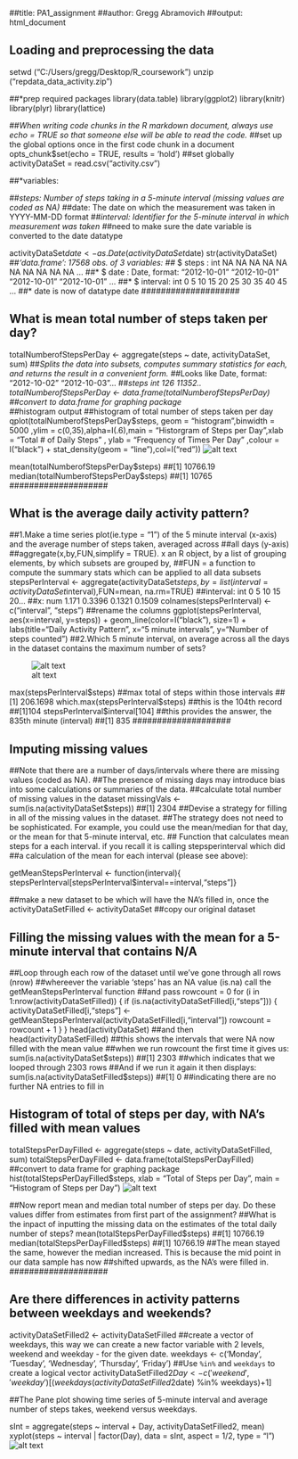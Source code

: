 ##title: PA1_assignment
##author: Gregg Abramovich
##output: html_document
 

## Loading and preprocessing the data
setwd ("C:/Users/gregg/Desktop/R_coursework")
unzip ("repdata_data_activity.zip")

##*prep required packages
library(data.table)
library(ggplot2)
library(knitr)
library(plyr)
library(lattice)

##*When writing code chunks in the R markdown document, always use echo = TRUE so that someone else will be able to read the code.
##*set up the global options once in the first code chunk in a document
opts_chunk$set(echo = TRUE, results = 'hold') ##set globally
activityDataSet = read.csv("activity.csv")

##*variables:

##*steps: Number of steps taking in a 5-minute interval (missing values are coded as NA)
##*date: The date on which the measurement was taken in YYYY-MM-DD format
##*interval: Identifier for the 5-minute interval in which measurement was taken
##*need to make sure the date variable is converted to the date datatype

activityDataSet$date <- as.Date(activityDataSet$date) 
str(activityDataSet)
##*'data.frame':	17568 obs. of  3 variables:
##* $ steps   : int  NA NA NA NA NA NA NA NA NA NA ...
##* $ date    : Date, format: "2012-10-01" "2012-10-01" "2012-10-01" "2012-10-01" ...
##* $ interval: int  0 5 10 15 20 25 30 35 40 45 ...
##* date is now of datatype date
####################

## What is mean total number of steps taken per day?
totalNumberofStepsPerDay <- aggregate(steps ~ date, activityDataSet, sum) 
##*Splits the data into subsets, computes summary statistics for each, and returns the result in a convenient form.
##*Looks like Date, format: "2012-10-02" "2012-10-03"...
##*steps int 126 11352..
totalNumberofStepsPerDay <- data.frame(totalNumberofStepsPerDay) ##convert to data.frame for graphing package  
##*histogram output
##histogram of total number of steps taken per day
qplot(totalNumberofStepsPerDay$steps, geom = "histogram",binwidth = 5000
      ,ylim = c(0,35),alpha=I(.6),main = "Historgram of Steps per Day",xlab = "Total # of Daily Steps"
      , ylab = "Frequency of Times Per Day"  ,colour = I("black") + stat_density(geom = "line"),col=I("red"))
![alt text](https://github.com/greggaCoursework/RepResearch_Assignment1/blob/master/Rplot_1.jpeg)


mean(totalNumberofStepsPerDay$steps)
##[1] 10766.19
median(totalNumberofStepsPerDay$steps)
##[1] 10765 
####################

## What is the average daily activity pattern?
##1.Make a time series plot(ie.type = "1") of the 5 minute interval (x-axis) and the average number of steps taken, averaged across 
##all days (y-axis)
##aggregate(x,by,FUN,simplify = TRUE). x an R object, by a list of grouping elements, by which subsets are grouped by,
##FUN = a function to compute the summary stats which can be applied to all data subsets
stepsPerInterval <- aggregate(activityDataSet$steps,by = list(interval = activityDataSet$interval),FUN=mean, na.rm=TRUE)
##interval: int 0 5 10 15 20...
##x: num 1.171 0.3396 0.1321 0.1509
colnames(stepsPerInterval) <- c("interval", "steps") ##rename the columns
ggplot(stepsPerInterval, aes(x=interval, y=steps)) + geom_line(color=I("black"), size=1) + labs(title="Daily Activity Pattern", x="5 minute intervals", y="Number of steps counted")
##2.Which 5  minute interval, on average across all the days in the dataset contains the maximum number of sets?

![alt text](https://github.com/greggaCoursework/RepResearch_Assignment1/blob/master/Rplot_2.jpeg)


max(stepsPerInterval$steps) ##max total of steps within those intervals
##[1] 206.1698
which.max(stepsPerInterval$steps) ##this is the 104th record
##[1]104
stepsPerInterval$interval[104] ##this provides the answer, the 835th minute (interval)
##[1] 835
####################

## Imputing missing values
##Note that there are a number of days/intervals where there are missing values (coded as NA). 
##The presence of missing days may introduce bias into some calculations or summaries of the data.
##calculate total number of missing values in the dataset
missingVals <- sum(is.na(activityDataSet$steps))
##[1] 2304
##Devise a strategy for filling in all of the missing values in the dataset.
##The strategy does not need to be sophisticated. For example, you could use the mean/median for that day, or the mean for that 5-minute interval, etc.
## Function that calculates mean steps for a each interval. if you recall it is calling stepsperinterval which did 
##a calculation of the mean for each interval (please see above):

getMeanStepsPerInterval <- function(interval){
  stepsPerInterval[stepsPerInterval$interval==interval,"steps"]}

##make a new dataset to be which will have the NA's filled in, once the 
activityDataSetFilled <- activityDataSet ##copy our original dataset 

## Filling the missing values with the mean for a 5-minute interval that contains N/A
##Loop through each row of the dataset until we've gone through all rows (nrow)
##whereever the variable 'steps' has an NA value (is.na) call the getMeanStepsPerInterval function
##and pass 
rowcount = 0 
for (i in 1:nrow(activityDataSetFilled)) { 
  if (is.na(activityDataSetFilled[i,"steps"])) {
     activityDataSetFilled[i,"steps"] <- getMeanStepsPerInterval(activityDataSetFilled[i,"interval"])
     rowcount = rowcount + 1
  }
}
head(activityDataSet)
##and then
head(activityDataSetFilled)
##this shows the intervals that were NA now filled with the mean value
##when we run rowcount the first time it gives us:
sum(is.na(activityDataSet$steps))
##[1] 2303
##which indicates that we looped through 2303 rows
##And if we run it again it then displays:
sum(is.na(activityDataSetFilled$steps))
##[1] 0
##indicating there are no further NA entries to fill in

## Histogram of total of steps per day, with NA's filled with mean values
totalStepsPerDayFilled <- aggregate(steps ~ date, activityDataSetFilled, sum)
totalStepsPerDayFilled <- data.frame(totalStepsPerDayFilled) ##convert to data frame for graphing package
hist(totalStepsPerDayFilled$steps, xlab = "Total of Steps per Day", main = "Histogram of Steps per Day")
![alt text](https://github.com/greggaCoursework/RepResearch_Assignment1/blob/master/Rplot_3.jpeg)



##Now report mean and median total number of steps per day. Do these values differ from estimates from first part of the assignment?
##What is the inpact of inputting the missing data on the estimates of the total daily number of steps?
mean(totalStepsPerDayFilled$steps)
##[1] 10766.19
median(totalStepsPerDayFilled$steps)
##[1] 10766.19
##The mean stayed the same, however the median increased. This is because the mid point in our data sample has now
##shifted upwards, as the NA's were filled in.
####################


## Are there differences in activity patterns between weekdays and weekends?
activityDataSetFilled2 <- activityDataSetFilled
##create a vector of weekdays, this way we can create a new factor variable with 2 levels, weekend and weekday - for the given date.
weekdays <- c('Monday', 'Tuesday', 'Wednesday', 'Thursday', 'Friday')
##Use `%in%` and `weekdays` to create a logical vector
activityDataSetFilled2$Day <- c('weekend', 'weekday')[(weekdays(activityDataSetFilled2$date) %in% weekdays)+1]

##The Pane plot showing time series of 5-minute interval and average number of steps takes, weekend versus weekdays.

sInt = aggregate(steps ~ interval + Day, activityDataSetFilled2, mean)
xyplot(steps ~ interval | factor(Day), data = sInt, aspect = 1/2,  type = "l")
![alt text](https://github.com/greggaCoursework/RepResearch_Assignment1/blob/master/Rplot_4.jpeg)





